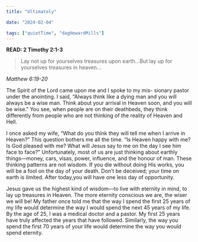 ```yaml
---
title: "Ultimately"

date: "2024-02-04"

tags: ["quietTime", "dagHewardMills"]
---
```


**READ: 2 Timothy 2:1-3**

> Lay not up for yourselves treasures upon earth...But lay up for yourselves treasures in heaven...

_Matthew 6:19-20_

The Spirit of the Lord came upon me and I spoke to my mis- sionary pastor under the anointing. I said, “Always think like a dying man and you will always be a wise man. Think about your arrival in Heaven soon, and you will be wise.” You see, when people are on their deathbeds, they think differently from people who are not thinking of the reality of Heaven and Hell.

I once asked my wife, “What do you think they will tell me when I arrive in Heaven?” This question bothers me all the time. “Is Heaven happy with me? Is God pleased with me? What will Jesus say to me on the day I see him face to face?” Unfortunately, most of us are just thinking about earthly things—money, cars, visas, power, influence, and the honour of man. These thinking patterns are not wisdom. If you die without doing His works, you will be a fool on the day of your death. Don’t be deceived; your time on earth is limited. After today,you will have one less day of opportunity.

Jesus gave us the highest kind of wisdom—to live with eternity in mind, to lay up treasures in Heaven. The more eternity conscious we are, the wiser we will be! My father once told me that the way I spend the first 25 years of my life would determine the way I would spend the next 45 years of my life. By the age of 25, I was a medical doctor and a pastor. My first 25 years have truly affected the years that have followed. Similarly, the way you spend the first 70 years of your life would determine the way you would spend eternity.
